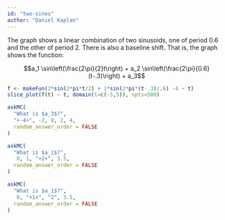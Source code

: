 ```yaml
---
id: "two-sines"
author: "Daniel Kaplan"
---
```


The graph shows a linear combination of two sinusoids, one of period 0.6 and the other of period 2. There is also a baseline shift. That is, the graph shows the function:

$$a_1 \sin\left(\frac{2\pi}{2}t\right) + a_2 \sin\left(\frac{2\pi}{0.6} (t-.3)\right) + a_3$$

```r
f <- makeFun(2*sin(2*pi*t/2) + 1*sin(2*pi*(t-.3)/.6) -4 ~ t)
slice_plot(f(t) ~ t, domain(t=c(-5,5)), npts=500)
```

```r
askMC(
  "What is $a_3$?",
  "+-4+", -2, 0, 2, 4,
  random_answer_order = FALSE
)
```

```r
askMC(
  "What is $a_1$?",
   0, 1, "+2+", 3.5,
  random_answer_order = FALSE
)
```

```r
askMC(
  "What is $a_1$?",
   0, "+1+", "2", 3.5,
  random_answer_order = FALSE
)
```
